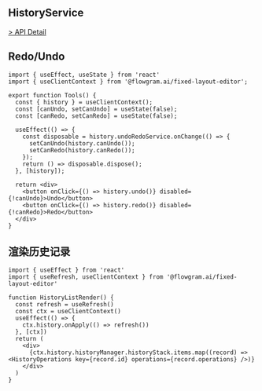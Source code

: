 ## HistoryService

[> API Detail](https://flowgram-ai.github.io/flowgram.ai/auto-docs/fixed-history-plugin/classes/HistoryService.html)

## Redo/Undo

```tsx pure
import { useEffect, useState } from 'react'
import { useClientContext } from '@flowgram.ai/fixed-layout-editor';

export function Tools() {
  const { history } = useClientContext();
  const [canUndo, setCanUndo] = useState(false);
  const [canRedo, setCanRedo] = useState(false);

  useEffect(() => {
    const disposable = history.undoRedoService.onChange(() => {
      setCanUndo(history.canUndo());
      setCanRedo(history.canRedo());
    });
    return () => disposable.dispose();
  }, [history]);

  return <div>
    <button onClick={() => history.undo()} disabled={!canUndo}>Undo</button>
    <button onClick={() => history.redo()} disabled={!canRedo}>Redo</button>
  </div>
}
```

## 渲染历史记录

```tsx pure
import { useEffect } from 'react'
import { useRefresh, useClientContext } from '@flowgram.ai/fixed-layout-editor'

function HistoryListRender() {
  const refresh = useRefresh()
  const ctx = useClientContext()
  useEffect(() => {
    ctx.history.onApply(() => refresh())
  }, [ctx])
  return (
    <div>
      {ctx.history.historyManager.historyStack.items.map((record) => <HistoryOperations key={record.id} operations={record.operations} />)}
    </div>
  )
}
```

